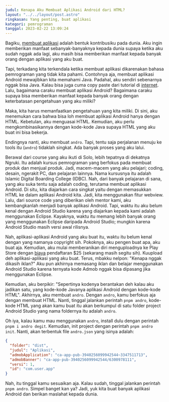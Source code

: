 ```yaml
---
judul: Kenapa Aku Membuat Aplikasi Android dari HTML?
layout: "../../layout/post.astro"
ringkasan: Yang penting, buat aplikasi
kategori: pemrograman
tanggal: 2023-02-22 13:09:24
---
```


Bagiku, [membuat aplikasi](/post/biaya-jasa) adalah bentuk kontribusiku pada dunia. Aku ingin memberikan manfaat sebanyak-banyaknya kepada dunia supaya ketika aku sudah nggak ada lagi, aku masih bisa memberikan manfaat kepada banyak orang dengan aplikasi yang aku buat.

Tapi, terkadang kita terkendala ketika membuat aplikasi dikarenakan bahasa pemrograman yang tidak kita pahami. Contohnya aja, membuat aplikasi Android mewajibkan kita memahami Java. Padahal, aku sendiri sebenarnya nggak bisa Java. Kalau bisa juga cuma copy paste dari tutorial di [internet](/post/cepat-kaya-dari-online). Lalu, bagaimana caraku membuat aplikasi Android? Bagaimana caraku supaya bisa memberikan manfaat kepada banyak orang dengan keterbatasan pengetahuan yang aku miliki?

Maka, kita harus memanfaatkan pengetahuan yang kita miliki. Di sini, aku menemukan cara bahwa bisa loh membuat aplikasi Android hanya dengan HTML. Kebetulan, aku menguasai HTML. Kemudian, aku perlu mengkombinasikannya dengan kode-kode Java supaya HTML yang aku buat ini bisa bekerja.

Endingnya nanti, aku membuat `andro`. Tapi, tentu saja perjalanan menuju ke tools itu (`andro`) tidaklah singkat. Ada banyak proses yang aku lalui.

Berawal dari course yang aku ikuti di Solo, lebih tepatnya di dekatnya Ngruki. Itu adalah kursus pemrograman yang berfokus pada membuat produk dan menjual produk. Jadi, macem-macem yang aku pelajari; coding, desain, ngerakit PC, dan pelajaran lainnya. Nama kursusnya itu adalah Islamic Digital Boarding College (IDBC). Nah, dari banyak pelajaran di sana, yang aku suka tentu saja adalah coding, terutama membuat aplikasi Android. Di situ, kita diajarkan cara singkat yaitu dengan memasukkan HTML ke dalam aplikasi Android kita. Jadi, kita menggunakan fitur webview. Lalu, dari source code yang diberikan oleh mentor kami, aku kembangkanlah menjadi banyak aplikasi Android. Tapi, waktu itu aku belum kenal dengan Android Studio karena yang diajarkan kepada kami adalah menggunakan Eclipse. Kayaknya, waktu itu memang lebih banyak orang yang menggunakan Eclipse daripada Android Studio; mungkin karena Android Studio masih versi awal rilisnya.

Nah, aplikasi-aplikasi Android yang aku buat itu, waktu itu belum kenal dengan yang namanya copyright sih. Pokoknya, aku pengen buat apa, aku buat aja. Kemudian, aku mulai memberanikan diri menguploadnya ke Play Store dengan [biaya](/post/biaya-transaksi-crypto) pendaftaran $25 (sekarang masih segitu sih). Kuupload deh aplikasi-aplikasi yang aku buat. Terus, mbakku nelpon: "Kenapa nggak dikasih iklan?" Aku pun akhirnya memasang iklan dan belajar menggunakan Android Studio karena ternyata kode Admob nggak bisa dipasang jika menggunakan Eclipse.

Kemudian, aku berpikir: "Sepertinya kodenya berantakan deh kalau aku jadikan satu, yang kode-kode Javanya aplikasi Android dengan kode-kode HTML". Akhirnya, aku membuat `andro`. Dengan `andro`, kamu berfokus aja dengan membuat HTML. Nanti, tinggal jalankan perintah `pnpm andro`, kode-kode HTML yang akan kamu buat itu akan berkumpul di satu folder project Android Studio yang nama foldernya itu adalah `andro`.

Oh iya, kalau kamu mau menggunakan `andro`, install dulu dengan perintah `pnpm i andro degit`. Kemudian, init project dengan perintah `pnpm andro init`. Nanti, akan terbentuk file `andro.json` yang isinya adalah:

```json
{
  "folder": "dist",
  "judul": "Aplikasi",
  "admobApplication": "ca-app-pub-3940256099942544~3347511713",
  "admobBanner": "ca-app-pub-3940256099942544/6300978111",
  "versi": 1,
  "id": "com.user.app"
}
```

Nah, itu tinggal kamu sesuaikan aja. Kalau sudah, tinggal jalankan perintah `pnpm andro`. Simpel banget kan ya? Jadi, yuk kita buat banyak aplikasi Android dan berikan maslahat kepada dunia.
